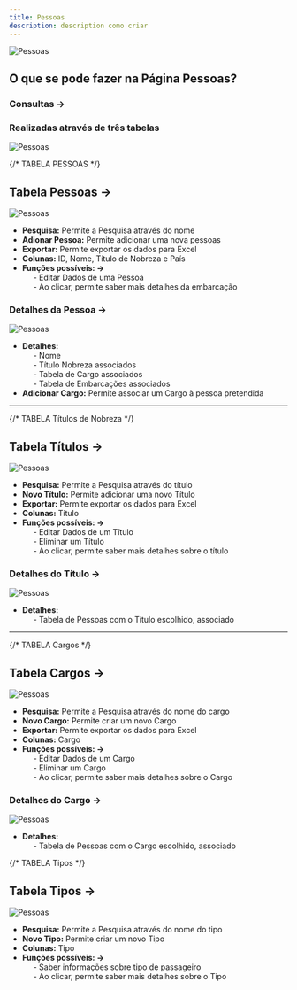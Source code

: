 ```yaml
---
title: Pessoas
description: description como criar
---
```


![Pessoas](./images/Pessoas.png "Pessoas")

## O que se pode fazer na Página Pessoas?

### Consultas ->

### Realizadas através de três tabelas

![Pessoas](./images/tabelas.png "Pessoas")

{/* TABELA PESSOAS */}

## Tabela Pessoas ->

![Pessoas](./images/table-pessoas.png "Pessoas")

- **Pesquisa:** Permite a Pesquisa através do nome
- **Adionar Pessoa:** Permite adicionar uma nova pessoas
- **Exportar:** Permite exportar os dados para Excel
- **Colunas:** ID, Nome, Título de Nobreza e País
- **Funções possíveis: ->**<br />
  &nbsp;&nbsp;&nbsp;&nbsp; - Editar Dados de uma Pessoa<br />
  &nbsp;&nbsp;&nbsp;&nbsp; - Ao clicar, permite saber mais detalhes da embarcação<br />

### Detalhes da Pessoa ->

![Pessoas](./images/menu-detalhes-pessoa.png "Pessoas")

- **Detalhes:**<br />
  &nbsp;&nbsp;&nbsp;&nbsp; - Nome<br />
  &nbsp;&nbsp;&nbsp;&nbsp; - Título Nobreza associados<br />
  &nbsp;&nbsp;&nbsp;&nbsp; - Tabela de Cargo associados<br />
  &nbsp;&nbsp;&nbsp;&nbsp; - Tabela de Embarcações associados<br />
- **Adicionar Cargo:** Permite associar um Cargo à pessoa pretendida<br />

---

{/* TABELA  Títulos de Nobreza */}

## Tabela Títulos ->

![Pessoas](./images/table-titulo-nobreza.png "Pessoas")

- **Pesquisa:** Permite a Pesquisa através do título
- **Novo Título:** Permite adicionar uma novo Título
- **Exportar:** Permite exportar os dados para Excel
- **Colunas:** Título
- **Funções possíveis: ->**<br />
  &nbsp;&nbsp;&nbsp;&nbsp; - Editar Dados de um Título<br />
  &nbsp;&nbsp;&nbsp;&nbsp; - Eliminar um Título<br />
  &nbsp;&nbsp;&nbsp;&nbsp; - Ao clicar, permite saber mais detalhes sobre o título<br />

### Detalhes do Título ->

![Pessoas](./images/menu-detalhes-titulo.png "Pessoas")

- **Detalhes:**<br />
  &nbsp;&nbsp;&nbsp;&nbsp; - Tabela de Pessoas com o Título escolhido, associado<br />

---

{/* TABELA  Cargos */}

## Tabela Cargos ->

![Pessoas](./images/table-cargos.png "Pessoas")

- **Pesquisa:** Permite a Pesquisa através do nome do cargo
- **Novo Cargo:** Permite criar um novo Cargo
- **Exportar:** Permite exportar os dados para Excel
- **Colunas:** Cargo
- **Funções possíveis: ->**<br />
  &nbsp;&nbsp;&nbsp;&nbsp; - Editar Dados de um Cargo<br />
  &nbsp;&nbsp;&nbsp;&nbsp; - Eliminar um Cargo<br />
  &nbsp;&nbsp;&nbsp;&nbsp; - Ao clicar, permite saber mais detalhes sobre o Cargo<br />

### Detalhes do Cargo ->

![Pessoas](./images/menu-detalhes-cargo.png "Pessoas")

- **Detalhes:**<br />
  &nbsp;&nbsp;&nbsp;&nbsp; - Tabela de Pessoas com o Cargo escolhido, associado<br />

{/* TABELA  Tipos */}

## Tabela Tipos ->

![Pessoas](./images/table-tipos.png "Pessoas")

- **Pesquisa:** Permite a Pesquisa através do nome do tipo
- **Novo Tipo:** Permite criar um novo Tipo
- **Colunas:** Tipo
- **Funções possíveis: ->**<br />
  &nbsp;&nbsp;&nbsp;&nbsp; - Saber informações sobre tipo de passageiro<br />
  &nbsp;&nbsp;&nbsp;&nbsp; - Ao clicar, permite saber mais detalhes sobre o Tipo<br />
